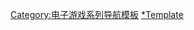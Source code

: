 {{navbox
| name = 闪点行动系列
| title = 闪点行动系列
| state = {{{state|autocollapse}}}
| bodyclass = hlist

| group1 =
| list1 =
* [[闪点行动：雷霆救兵|雷霆救兵]]
* [[闪点行动：龙之崛起|龙之崛起]]
* [[闪点行动：红河|红河]]

}}<noinclude>
{{collapsible option}}

{{DEFAULTSORT:Operation Flashpoint}}
[[Category:电子游戏系列导航模板]]
[[Category:闪点行动系列|*Template]]
</noinclude>